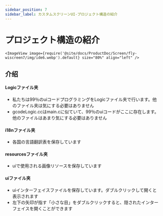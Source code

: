 ```yaml
---
sidebar_position: 7
sidebar_label: カスタムスクリーンUI-プロジェクト構造の紹介
---
```


# プロジェクト構造の紹介


    <ImageView image={require('@site/docs/ProductDoc/Screen/fly-wiscreen7/img/ide6.webp').default} size="80%" align="left" />



## 介绍
#### Logicファイル夹
* 私たちは99％のuiコードプログラミングをLogicファイル夹で行います。他のファイル夹は気にする必要はありません
* gcodeLogic.ccはmain.cに似ていて、99％のuiコードがここに存在します。他のファイルはあまり気にする必要はありません

#### i18nファイル夹
* 各国の言語翻訳表を保存しています

#### resourcesファイル夹
* uiで使用される画像リソースを保存しています

#### uiファイル夹
* uiインターフェイスファイルを保存しています。ダブルクリックして開くと表示されます
* 左下の矢印が指す「小さな目」をダブルクリックすると、隠されたインターフェイスを開くことができます